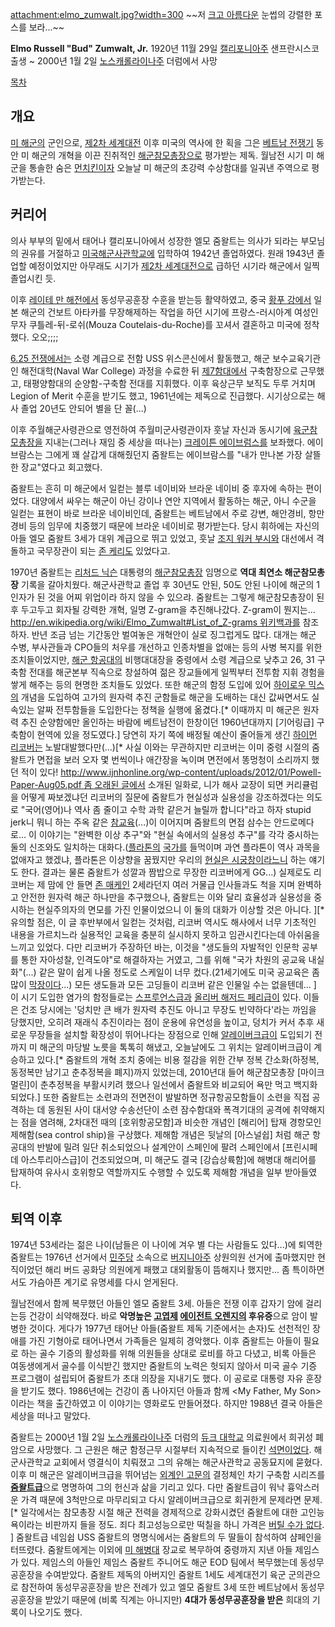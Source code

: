 attachment:elmo_zumwalt.jpg?width=300
~~저 [[크고 아름다운]] 눈썹의 강렬한 포스를 보라...~~

'''Elmo Russell "Bud" Zumwalt, Jr.'''
1920년 11월 29일 [[캘리포니아]]주 샌프란시스코 출생 ~ 2000년 1월 2일 [[노스캐롤라이나]]주 더럼에서 사망

[[목차]]
== 개요 ==
[[미 해군]]의 군인으로, [[제2차 세계대전]] 이후 미국의 역사에 한 획을 그은 [[베트남 전쟁]]기 동안 미 해군의 개혁을 이끈 진취적인 [[해군참모총장]]으로 평가받는 제독. 월남전 시기 미 해군을 통솔한 숨은 [[먼치킨]]이자 오늘날 미 해군의 초강력 수상함대를 일궈낸 주역으로 평가받는다.

== 커리어 ==
의사 부부의 밑에서 태어나 캘리포니아에서 성장한 엘모 줌왈트는 의사가 되라는 부모님의 권유를 거절하고 [[미국해군사관학교]]에 입학하여 1942년 졸업하였다. 원래 1943년 졸업할 예정이었지만 아무래도 시기가 [[제2차 세계대전]]으로 급하던 시기라 해군에서 일찍 졸업시킨 듯.

이후 [[레이테 만 해전]]에서 동성무공훈장 수훈을 받는등 활약하였고, 중국 [[황푸 강]]에서 일본 해군의 건보트 아타카를 무장해제하는 작업을 하던 시기에 프랑스-러시아계 여성인 무자 쿠틀레-뒤-로쉬(Mouza Coutelais-du-Roche)를 꼬셔서 결혼하고 미국에 정착했다. 오오;;;;

[[6.25 전쟁]]에서는 소령 계급으로 전함 USS 위스콘신에서 활동했고, 해군 보수교육기관인 해전대학(Naval War College) 과정을 수료한 뒤 [[제7함대]]에서 구축함장으로 근무했고, 태평양함대의 순양함-구축함 전대를 지휘했다. 이후 육상근무 보직도 두루 거치며 Legion of Merit 수훈을 받기도 했고, 1961년에는 제독으로 진급했다. 시기상으로는 해사 졸업 20년도 안되어 별을 단 꼴(...)

이후 주월해군사령관으로 영전하여 주월미군사령관이자 훗날 자신과 동시기에 [[육군참모총장]]을 지내는(그러나 재임 중 세상을 떠나는) [[크레이튼 에이브럼스]]를 보좌했다. 에이브람스는 그에게 꽤 살갑게 대해줬던지 줌왈트는 에이브람스를 "내가 만나본 가장 살뜰한 장교"였다고 회고했다.

줌왈트는 흔히 미 해군에서 일컫는 블루 네이비와 브라운 네이비 중 후자에 속하는 편이었다. 대양에서 싸우는 해군이 아닌 강이나 연안 지역에서 활동하는 해군, 아니 수군을 일컫는 표현이 바로 브라운 네이비인데, 줌왈트는 베트남에서 주로 강변, 해안경비, 항만경비 등의 임무에 치중했기 때문에 브라운 네이비로 평가받는다. 당시 휘하에는 자신의 아들 엘모 줌왈트 3세가 대위 계급으로 뛰고 있었고, 훗날 [[조지 워커 부시]]와 대선에서 격돌하고 국무장관이 되는 [[존 케리]]도 있었다고.

1970년 줌왈트는 [[리처드 닉슨]] 대통령의 [[해군참모총장]] 임명으로 '''역대 최연소 해군참모총장''' 기록을 갈아치웠다. 해군사관학교 졸업 후 30년도 안된, 50도 안된 나이에 해군의 1인자가 된 것을 어찌 위업이라 하지 않을 수 있으랴. 줌왈트는 그렇게 해군참모총장이 된 후 두고두고 회자될 강력한 개혁, 일명 Z-gram을 추진해나갔다. Z-gram이 뭔지는... [[http://en.wikipedia.org/wiki/Elmo_Zumwalt#List_of_Z-grams 위키백과]]를 참조하자. 반년 조금 넘는 기간동안 벌여놓은 개혁안이 실로 징그럽게도 많다. 대개는 해군 수병, 부사관들과 CPO들의 처우를 개선하고 인종차별을 없애는 등의 사병 복지를 위한 조치들이었지만, [[해군 항공대]]의 비행대대장을 중령에서 소령 계급으로 낮추고 26, 31 구축함 전대를 해군본부 직속으로 창설하여 젊은 장교들에게 일찍부터 전투함 지휘 경험을 쌓게 해주는 등의 현명한 조치들도 있었다. 또한 해군의 함정 도입에 있어 [[하이로우 믹스]]의 개념을 도입하여 고가의 원자력 추진 군함들로 해군을 도배하는 대신 값싸면서도 실속있는 알짜 전투함들을 도입한다는 정책을 실행에 옮겼다.[* 이때까지 미 해군은 원자력 추진 순양함에만 올인하는 바람에 베트남전이 한창이던 1960년대까지 [기어링급] 구축함이 현역에 있을 정도였다.] 당연히 자기 쪽에 배정될 예산이 줄어들게 생긴 [[하이먼 리코버]]는 노발대발했다만(...)[* 사실 이와는 무관하지만 리코버는 이미 중령 시절의 줌왈트가 면접을 보러 오자 몇 번씩이나 애간장을 녹이며 면전에서 똥멍청이 소리까지 했던 적이 있다! [[http://www.ijnhonline.org/wp-content/uploads/2012/01/Powell-Paper-Aug05.pdf 좀 오래된 글]]에서 소개된 일화로, 니가 해사 교장이 되면 커리큘럼을 어떻게 짜보겠냐던 리코버의 질문에 줌왈트가 현실성과 실용성을 강조하겠다는 의도로 "국어(영어)나 역사 좀 줄이고 수학 과학 같은거 늘릴까 합니다"라고 하자 stupid jerk니 뭐니 하는 주옥 같은 [[참교육]](...)이 이어지며 줌왈트의 면접 삼수는 안드로메다로... 이 이야기는 "완벽한 이상 추구"와 "현실 속에서의 실용성 추구"를 각각 중시하는 둘의 신조와도 일치하는 대화다.([[플라톤]]의 [[국가]]를 들먹이며 과연 플라톤이 역사 과목을 없애자고 했겠냐, 플라톤은 이상향을 꿈꿨지만 우리의 [[현실은 시궁창]]이라느니 하는 얘기도 한다. 결과는 물론 줌왈트가 성깔과 짬밥으로 무장한 리코버에게 GG...) 실제로도 리코버는 제 맘에 안 들면 [[존 매케인]] 2세라던지 여러 거물급 인사들과도 척을 지며 완벽하고 안전한 원자력 해군 하나만을 추구했으나, 줌왈트는 이와 달리 효율성과 실용성을 중시하는 현실주의자의 면모를 가진 인물이었으니 이 둘의 대화가 이상할 것은 아니다. ][* 유의할 점은, 이 글 후반부에서 일컫는 것처럼, 리코버 역시도 해사에서 너무 기초적인 내용을 가르치느라 실용적인 교육을 충분히 실시하지 못하고 임관시킨다는데 아쉬움을 느끼고 있었다. 다만 리코버가 주장하던 바는, 이것을 "생도들의 자발적인 인문학 공부를 통한 자아성찰, 인격도야"로 해결하자는 거였고, 그를 위해 "국가 차원의 공교육 내실화"(...) 같은 말이 쉽게 나올 정도로 스케일이 너무 컸다.(21세기에도 미국 공교육은 좀 많이 [[막장]]이다...) 모든 생도들과 모든 고딩들이 리코버 같은 인물일 수는 없을텐데... ] 이 시기 도입한 염가의 함정들로는 [[스프루언스급]]과 [[올리버 해저드 페리급]]이 있다. 이들은 건조 당시에는 '덩치만 큰 배가 원자력 추진도 아니고 무장도 빈약하다'라는 까임을 당했지만, 오히려 재래식 추진이라는 점이 운용에 유연성을 높이고, 덩치가 커서 추후 새로운 무장들을 설치할 확장성이 뛰어나다는 장점으로 인해 [[알레이버크급]]이 도입되기 전까지 미 해군의 마당발 노릇을 톡톡히 해냈고, 오늘날에도 그 위치는 알레이버크급이 계승하고 있다.[* 줌왈트의 개혁 조치 중에는 비용 절감을 위한 간부 정복 간소화(하정복, 동정복만 남기고 춘추정복을 폐지)까지 있었는데, 2010년대 들어 해군참모총장 [마이크 멀린]이 춘추정복을 부활시키려 했으나 일선에서 줌왈트와 비교되어 욕만 먹고 백지화되었다.] 또한 줌왈트는 소련과의 전면전이 발발하면 정규항공모함들이 소련을 직접 공격하는 데 동원된 사이 대서양 수송선단이 소련 잠수함대와 폭격기대의 공격에 취약해지는 점을 염려해, 2차대전 때의 [호위항공모함]과 비슷한 개념인 [해리어] 탑재 경항모인 제해함(sea control ship)을 구상했다. 제해함 개념은 뒷날의 [아스널쉽] 처럼 해군 항공대의 반발에 밀려 일단 취소되었으나 설계안이 스페인에 팔려 스페인에서 [프린시페 데 아스투리아스급]이 건조되었으며, 미 해군도 결국 [강습상륙함]에 해병대 해리어를 탑재하여 유사시 호위항모 역할까지도 수행할 수 있도록 제해함 개념을 일부 받아들였다.

== 퇴역 이후 ==
1974년 53세라는 젊은 나이(남들은 이 나이에 겨우 별 다는 사람들도 있다...)에 퇴역한 줌왈트는 1976년 선거에서 [[민주당(미국)|민주당]] 소속으로 [[버지니아]]주 상원의원 선거에 출마했지만 현직이었던 해리 버드 공화당 의원에게 패했고 대외활동이 뜸해지나 했지만... 좀 특이하면서도 가슴아픈 계기로 유명세를 다시 얻게된다.

월남전에서 함께 복무했던 아들인 엘모 줌왈트 3세. 아들은 전쟁 이후 갑자기 암에 걸리는등 건강이 쇠약해졌다. 바로 '''악명높은 [[고엽제]] [[에이전트 오렌지]]의 후유증'''으로 암이 발병한 것이다. 게다가 1977년 태어난 아들(줌왈트 제독 기준에서는 손자)도 선천적인 장애를 가진 기형아로 태어나면서 가족들은 일제히 경악했다. 이후 줌왈트는 아들이 필요로 하는 골수 기증의 활성화를 위해 의원들을 상대로 로비를 하고 다녔고, 비록 아들은 여동생에게서 골수를 이식받긴 했지만 줌왈트의 노력은 헛되지 않아서 미국 골수 기증 프로그램이 설립되어 줌왈트가 초대 의장을 지내기도 했다. 이 공로로 대통령 자유 훈장을 받기도 했다. 1986년에는 건강이 좀 나아지던 아들과 함께 <My Father, My Son>이라는 책을 출간하였고 이 이야기는 영화로도 만들어졌다. 하지만 1988년 결국 아들은 세상을 떠나고 말았다.

줌왈트는 2000년 1월 2일 [[노스캐롤라이나]]주 더럼의 [[듀크 대학교]] 의료원에서 희귀성 폐암으로 사망했다. 그 근원은 해군 함정근무 시절부터 지속적으로 들이킨 [[석면]]이었다. 해군사관학교 교회에서 영결식이 치뤄졌고 그의 유해는 해군사관학교 공동묘지에 묻혔다. 이후 미 해군은 알레이버크급을 뛰어넘는 [[외계인 고문]]의 결정체인 차기 구축함 시리즈를 '''[[줌왈트급]]'''으로 명명하여 그의 헌신과 삶을 기리고 있다. 다만 줌왈트급이 워낙 흉악스러운 가격 때문에 3척만으로 마무리되고 다시 알레이버크급으로 회귀한게 문제라면 문제.[* 일각에서는 참모총장 시절 해군 전력을 경제적으로 강화시켰던 줌왈트에 대한 고인능욕이라는 비판까지 들을 정도. 죄다 최고성능으로만 떡칠을 하니 가격은 [[버틸 수가 없다]]. ] 줌왈트급 네임쉽 USS 줌왈트의 명명식에서는 줌왈트의 두 딸들이 참석하여 샴페인을 터뜨렸다. 줌왈트에게는 이외에 [[미 해병대]] 장교로 복무하여 중령까지 지낸 아들 제임스가 있다. 제임스의 아들인 제임스 줌왈트 주니어도 해군 EOD 팀에서 복무했는데 동성무공훈장을 수여받았다. 줌왈트 제독의 아버지인 줌왈트 1세도 세계대전기 육군 군의관으로 참전하여 동성무공훈장을 받은 전례가 있고 엘모 줌왈트 3세 또한 베트남에서 동성무공훈장을 받았기 때문에 (비록 직계는 아니지만) '''4대가 동성무공훈장을 받은''' 희대의 기록이 나오기도 했다.
